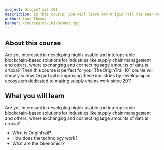 ```yaml
---
subject: OriginTrail 101
description: In this course, you will learn how OriginTrail has been revolutionizing supply chains since 2011 and how you can make their blockchain-based solutions work for you!
author: Amos Thomas
banner: /courses/ot-101/banner.jpg
---
```


## About this course

<YoutubeEmbed videoId="Ifm8dK6TwHI" title="OT 101 — OriginTrail introduction" />

Are you interested in developing highly usable and interoperable blockchain-based solutions for industries like supply chain management and others, where exchanging and connecting large amounts of data is crucial? Then this course is perfect for you! The OriginTrail 101 course will show you how OriginTrail is improving these industries by developing an ecosystem dedicated to making supply chains work since 2011.

## What you will learn

Are you interested in developing highly usable and interoperable blockchain-based solutions for industries like supply chain management and others, where exchanging and connecting large amounts of data is crucial?

- What is OriginTrail? 
- How does the technology work?
- What are the tokenomics? 
